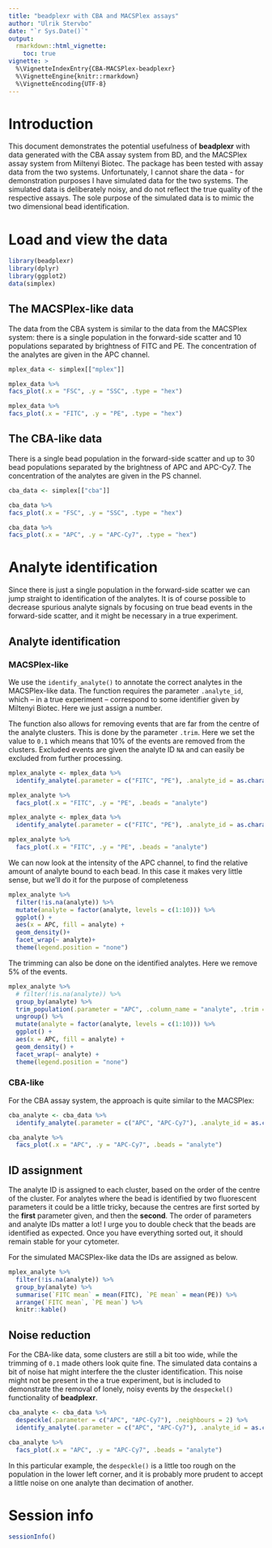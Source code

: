 ```yaml
---
title: "beadplexr with CBA and MACSPlex assays"
author: "Ulrik Stervbo"
date: "`r Sys.Date()`"
output: 
  rmarkdown::html_vignette:
    toc: true
vignette: >
  %\VignetteIndexEntry{CBA-MACSPlex-beadplexr}
  %\VignetteEngine{knitr::rmarkdown}
  %\VignetteEncoding{UTF-8}
---
```


# Introduction

This document demonstrates the potential usefulness of **beadplexr** with data generated with the CBA assay system from BD, and the MACSPlex assay system from Miltenyi Biotec. The package has been tested with assay data from the two systems. Unfortunately, I cannot share the data - for demonstration purposes I have simulated data for the two systems. The simulated data is deliberately noisy, and do not reflect the true quality of the respective assays. The sole purpose of the simulated data is to mimic the two dimensional bead identification.

# Load and view the data
```r
library(beadplexr)
library(dplyr)
library(ggplot2)
data(simplex)
```

## The MACSPlex-like data

The data from the CBA system is similar to the data from the MACSPlex system: there is a single population in the forward-side scatter and 10 populations separated by brightness of FITC and PE. The concentration of the analytes are given in the APC channel.

```r
mplex_data <- simplex[["mplex"]]

mplex_data %>% 
facs_plot(.x = "FSC", .y = "SSC", .type = "hex")

mplex_data %>% 
facs_plot(.x = "FITC", .y = "PE", .type = "hex")
```

## The CBA-like data

There is a single bead population in the forward-side scatter and up to 30 bead populations separated by the brightness of APC and APC-Cy7. The concentration of the analytes are given in the PS channel.

```r
cba_data <- simplex[["cba"]]

cba_data %>% 
facs_plot(.x = "FSC", .y = "SSC", .type = "hex")

cba_data %>% 
facs_plot(.x = "APC", .y = "APC-Cy7", .type = "hex")
```

# Analyte identification

Since there is just a single population in the forward-side scatter we can jump straight to identification of the analytes. It is of course possible to decrease spurious analyte signals by focusing on true bead events in the forward-side scatter, and it might be necessary in a true experiment.

## Analyte identification

### MACSPlex-like
We use the `identify_analyte()` to annotate the correct analytes in the MACSPlex-like data. The function requires the parameter `.analyte_id`, which -- in a true experiment -- correspond to some identifier given by Miltenyi Biotec. Here we just assign a number.

The function also allows for removing events that are far from the centre of the analyte clusters. This is done by the parameter `.trim`. Here we set the value to `0.1` which means that 10% of the events are removed from the clusters. Excluded events are given the analyte ID `NA` and can easily be excluded from further processing.

```r
mplex_analyte <- mplex_data %>% 
  identify_analyte(.parameter = c("FITC", "PE"), .analyte_id = as.character(c(1:10)))

mplex_analyte %>% 
  facs_plot(.x = "FITC", .y = "PE", .beads = "analyte")

mplex_analyte <- mplex_data %>% 
  identify_analyte(.parameter = c("FITC", "PE"), .analyte_id = as.character(c(1:10)), .trim = 0.1)

mplex_analyte %>% 
  facs_plot(.x = "FITC", .y = "PE", .beads = "analyte")
```

We can now look at the intensity of the APC channel, to find the relative amount of analyte bound to each bead. In this case it makes very little sense, but we'll do it for the purpose of completeness

```r

mplex_analyte %>% 
  filter(!is.na(analyte)) %>% 
  mutate(analyte = factor(analyte, levels = c(1:10))) %>% 
  ggplot() +
  aes(x = APC, fill = analyte) +
  geom_density()+
  facet_wrap(~ analyte)+
  theme(legend.position = "none")
```

The trimming can also be done on the identified analytes. Here we remove 5% of the events.
```r
mplex_analyte %>% 
  # filter(!is.na(analyte)) %>% 
  group_by(analyte) %>% 
  trim_population(.parameter = "APC", .column_name = "analyte", .trim = 0.05) %>% 
  ungroup() %>% 
  mutate(analyte = factor(analyte, levels = c(1:10))) %>%
  ggplot() +
  aes(x = APC, fill = analyte) +
  geom_density() +
  facet_wrap(~ analyte) +
  theme(legend.position = "none")
```


### CBA-like
For the CBA assay system, the approach is quite similar to the MACSPlex:

```r
cba_analyte <- cba_data %>% 
  identify_analyte(.parameter = c("APC", "APC-Cy7"), .analyte_id = as.character(c(1:30)), .trim = 0.1)

cba_analyte %>% 
  facs_plot(.x = "APC", .y = "APC-Cy7", .beads = "analyte")
```

## ID assignment

The analyte ID is assigned to each cluster, based on the order of the centre of the cluster. For analytes where the bead is identified by two fluorescent parameters it could be a little tricky, because the centres are first sorted by the **first** parameter given, and then the **second**. The order of parameters and analyte IDs matter a lot! I urge you to double check that the beads are identified as expected. Once you have everything sorted out, it should remain stable for your cytometer.

For the simulated MACSPlex-like data the IDs are assigned as below.

```r
mplex_analyte %>% 
  filter(!is.na(analyte)) %>% 
  group_by(analyte) %>% 
  summarise(`FITC mean` = mean(FITC), `PE mean` = mean(PE)) %>% 
  arrange(`FITC mean`, `PE mean`) %>% 
  knitr::kable()
```

## Noise reduction

For the CBA-like data, some clusters are still a bit too wide, while the trimming of `0.1` made others look quite fine. The simulated data contains a bit of noise hat might interfere the the cluster identification. This noise might not be present in the a true experiment, but is included to demonstrate the removal of lonely, noisy events by the `despeckel()` functionality of **beadplexr**.

```r
cba_analyte <- cba_data %>% 
  despeckle(.parameter = c("APC", "APC-Cy7"), .neighbours = 2) %>% 
  identify_analyte(.parameter = c("APC", "APC-Cy7"), .analyte_id = as.character(c(1:30)), .trim = 0.01)

cba_analyte %>% 
  facs_plot(.x = "APC", .y = "APC-Cy7", .beads = "analyte")
```

In this particular example, the `despeckle()` is a little too rough on the population in the lower left corner, and it is probably more prudent to accept a little noise on one analyte than decimation of another.

# Session info
```r
sessionInfo()
```

